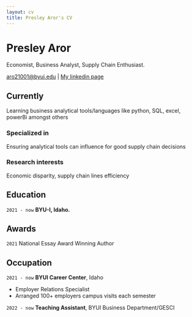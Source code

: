 ```yaml
---
layout: cv
title: Presley Aror's CV
---
```

# Presley Aror
Economist, Business Analyst, Supply Chain Enthusiast.

<div id="email">
<a href="aro21001@byui.edu">aro21001@byui.edu</a>
| <a href="https://www.linkedin.com/in/presley-aror/">My linkedin page</a>
</div>


## Currently

Learning business analytical tools/languages like python, SQL, excel, powerBi amongst others

### Specialized in

Ensuring analytical tools can influence for good supply chain decisions


### Research interests

Economic disparity, supply chain lines efficiency


## Education

`2021 - now`
__BYU-I, Idaho.__


## Awards

`2021`
National Essay Award Winning Author


## Occupation

`2021 - now`
__BYUI Career Center__, Idaho

- Employer Relations Specialist
- Arranged 100+ employers campus visits each semester

`2022 - now`
__Teaching Assistant__, BYUI Business Department/GESCI




<!-- ### Footer

Last updated: July 2024 -->